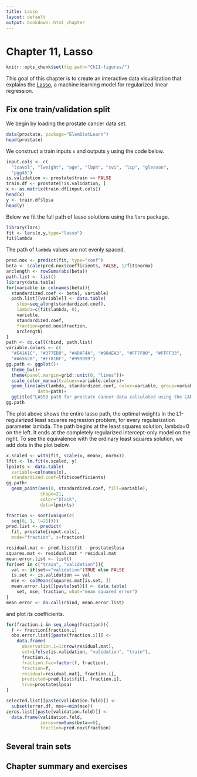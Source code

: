 ```yaml
---
title: Lasso
layout: default
output: bookdown::html_chapter
---
```


# Chapter 11, Lasso

```r
knitr::opts_chunk$set(fig.path="Ch11-figures/")
```

This goal of this chapter is to create an interactive data
visualization that explains the
[Lasso](https://en.wikipedia.org/wiki/Lasso_%28statistics%29), a
machine learning model for regularized linear regression.

## Fix one train/validation split

We begin by loading the prostate cancer data set.

```r
data(prostate, package="ElemStatLearn")
head(prostate)
```

We construct a train inputs `x` and outputs `y` using the code below.

```r
input.cols <- c(
  "lcavol", "lweight", "age", "lbph", "svi", "lcp", "gleason", 
  "pgg45")
is.validation <- prostate$train == FALSE
train.df <- prostate[!is.validation, ]
x <- as.matrix(train.df[input.cols])
head(x)
y <- train.df$lpsa
head(y)
```

Below we fit the full path of lasso solutions using the `lars` package.

```r
library(lars)
fit <- lars(x,y,type="lasso")
fit$lambda
```

The path of `lambda` values are not evenly spaced.

```r
pred.nox <- predict(fit, type="coef")
beta <- scale(pred.nox$coefficients, FALSE, 1/fit$normx)
arclength <- rowSums(abs(beta))
path.list <- list()
library(data.table)
for(variable in colnames(beta)){
  standardized.coef <- beta[, variable]
  path.list[[variable]] <- data.table(
    step=seq_along(standardized.coef),
    lambda=c(fit$lambda, 0),
    variable,
    standardized.coef,
    fraction=pred.nox$fraction,
    arclength)
}
path <- do.call(rbind, path.list)
variable.colors <- c(
  "#E41A1C", "#377EB8", "#4DAF4A", "#984EA3", "#FF7F00", "#FFFF33", 
  "#A65628", "#F781BF", "#999999")
gg.path <- ggplot()+
  theme_bw()+
  theme(panel.margin=grid::unit(0, "lines"))+
  scale_color_manual(values=variable.colors)+
  geom_line(aes(lambda, standardized.coef, color=variable, group=variable),
            data=path)+
  ggtitle("LASSO path for prostate cancer data calculated using the LARS")
gg.path
```

The plot above shows the entire lasso path, the optimal weights in the
L1-regularized least squares regression problem, for every
regularization parameter lambda. The path begins at the least squares
solution, lambda=0 on the left. It ends at the completely regularized
intercept-only model on the right. To see the equivalence with the
ordinary least squares solution, we add dots in the plot below.

```r
x.scaled <- with(fit, scale(x, meanx, normx))
lfit <- lm.fit(x.scaled, y)
lpoints <- data.table(
  variable=colnames(x),
  standardized.coef=lfit$coefficients)
gg.path+
  geom_point(aes(0, standardized.coef, fill=variable),
             shape=21,
             color="black",
             data=lpoints)
```

```r
fraction <- sort(unique(c(
  seq(0, 1, l=21))))
pred.list <- predict(
  fit, prostate[input.cols],
  mode="fraction", s=fraction)
```

```r
residual.mat <- pred.list$fit - prostate$lpsa
squares.mat <- residual.mat * residual.mat
mean.error.list <- list()
for(set in c("train", "validation")){
  val <- if(set=="validation")TRUE else FALSE
  is.set <- is.validation == val
  mse <- colMeans(squares.mat[is.set, ])
  mean.error.list[[paste(set)]] <- data.table(
    set, mse, fraction, what="mean squared error")
}
mean.error <- do.call(rbind, mean.error.list)
```

and plot its coefficients.


```r
for(fraction.i in seq_along(fraction)){
  f <- fraction[fraction.i]
  obs.error.list[[paste(fraction.i)]] <- 
    data.frame(
      observation.i=1:nrow(residual.mat),
      set=ifelse(is.validation, "validation", "train"),
      fraction.i,
      fraction.fac=factor(f, fraction),
      fraction=f,
      residual=residual.mat[, fraction.i],
      predicted=pred.list$fit[, fraction.i],
      true=prostate$lpsa)
}

selected.list[[paste(validation.fold)]] <-
  subset(error.df, mse==min(mse))
zeros.list[[paste(validation.fold)]] <-
  data.frame(validation.fold,
             zeros=rowSums(beta==0),
             fraction=pred.nox$fraction)

```


## Several train sets

## Chapter summary and exercises
